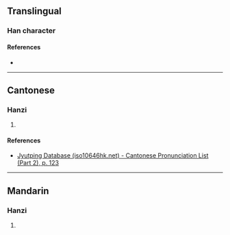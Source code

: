 {{character info/new}}
==Translingual==

===Han character===
{{Han char|rn=72|rad=日|as=09|sn=13|four=|canj=APMM,XAPMM|ids=⿰日恒}}

====References====
* {{Han ref|kx=0497.340|hdz=21526.080|uh=6685|ud=26245}}

----

==Cantonese==

===Hanzi===
{{yue-hanzi|jyut=[[hyun1]], [[syun2]]|y=hyun1, syun2}}

# {{defn|lang=yue|sort=日09}}

====References====
* [http://www.iso10646hk.net/jp/document/download.jsp Jyutping Database (iso10646hk.net) - Cantonese Pronunciation List (Part 2), p. 123]

----

==Mandarin==

===Hanzi===
{{cmn-hanzi|pin=[[gèng]] ([[geng4]]), [[xuǎn]] ([[xuan3]])|wg=keng<sup>4</sup>, hsüan<sup>3</sup>}}

# {{defn|lang=cmn|sort=日09}}